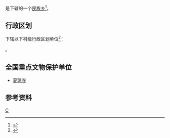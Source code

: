 {{中国乡级行政区|63/21/27/202/000}}

'''{{PAGENAMEBASE}}'''是{{PRC admin/fullname|63/21/27/202/000|3}}下辖的一个[[民族乡|民族乡]]<ref>{{PRC admin/ref sgc|{{PRC admin/parent|63/21/27/202/000}}}}</ref>。

== 行政区划 ==
{{PAGENAMEBASE}}下辖以下村级行政区划单位<ref>{{PRC admin/ref sgc|63/21/27/202/000}}</ref>：

{{PRC admin/children|63/21/27/202/000}}。

==全国重点文物保护单位==
* [[夏琼寺|夏琼寺]]

== 参考资料 ==
{{reflist}}

{{PRC admin/navcat|63/21/27/202/000}}
[[Category:青海省藏族乡|C]]